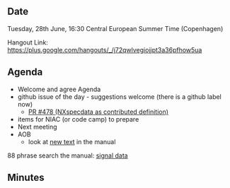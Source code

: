 ==Date==

Tuesday, 28th June, 16:30 Central European Summer Time (Copenhagen)

Hangout Link: https://plus.google.com/hangouts/_/j72qwlvegiojjpt3a36pfhow5ua

==Agenda==

* Welcome and agree Agenda
* github issue of the day - suggestions welcome (there is a github label now)
** [https://github.com/nexusformat/definitions/pull/478 PR #478 (NXspecdata as contributed definition)]
* items for NIAC (or code camp) to prepare
* Next meeting
* AOB
** look at [http://download.nexusformat.org/doc/html/classes/index.html new text] in the manual
88 phrase search the manual: [https://duckduckgo.com/?q=%22signal+data%22+site%3Ahttp%3A%2F%2Fdownload.nexusformat.org%2Fdoc%2Fhtml&t=ffsb&ia=web signal data]

==Minutes==